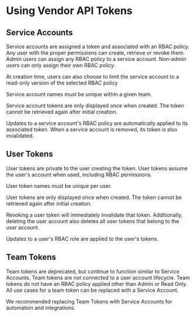 
# Using Vendor API Tokens

<TokensAbout/>

## Service Accounts

Service accounts are assigned a token and associated with an RBAC policy. Any user with the proper permissions can create, retrieve or revoke them. Admin users can assign any RBAC policy to a service account. Non-admin users can only assign their own RBAC policy.

At creation time, users can also choose to limit the service account to a read-only version of the selected RBAC policy

Service account names must be unique within a given team.

Service account tokens are only displayed once when created. The token cannot be retrieved again after initial creation. 

Updates to a service account's RBAC policy are automatically applied to its associated token. When a service account is removed, its token is also invalidated.

## User Tokens

User tokens are private to the user creating the token. User tokens assume the user's account when used, including RBAC permissions.

User token names must be unique per user.

User tokens are only displayed once when created. The token cannot be retrieved again after initial creation. 

Revoking a user token will immediately invalidate that token. Additionally, deleting the user account also deletes all user tokens that belong to the user account.

Updates to a user's RBAC role are applied to the user's tokens. 

## Team Tokens

Team tokens are deprecated, but continue to function similar to Service Accounts. Team tokens are not connected to a user account lifecycle. Team tokens do not have an RBAC policy applied other than Admin or Read Only. All use cases for a team token can be replaced with a Service Account.

We recommended replacing Team Tokens with Service Accounts for automation and integrations.
